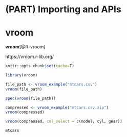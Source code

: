 

# (PART) Importing and APIs  {-}  


# vroom  

**vroom**[@R-vroom]

https://vroom.r-lib.org/  

```r
knitr::opts_chunk$set(cache=T)
```


```r
library(vroom)
```


```r
file_path <- vroom_example("mtcars.csv")
vroom(file_path)
```


```r
spec(vroom(file_path))
```



```r
compressed <- vroom_example("mtcars.csv.zip")
vroom(compressed)
```



```r
vroom(compressed, col_select = c(model, cyl, gear))
```


```r
mtcars
```


